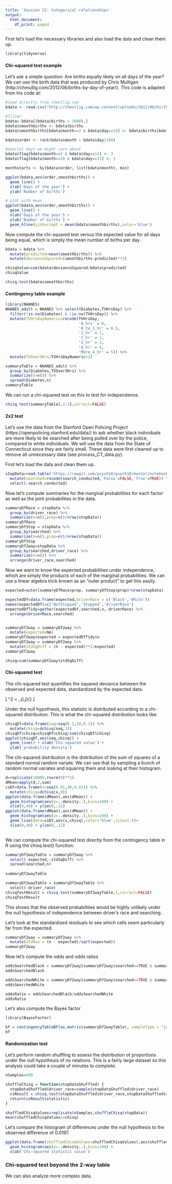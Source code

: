 ```yaml
---
title: 'Session 22: Categorical relationships'
output:
  html_document:
    df_print: paged
---
```


First let's load the necessary libraries and also load the data and clean them up.
```r
library(tidyverse)

```

#### Chi-squared test example

Let's ask a simple question: Are births equally likely on all days of the year? We can use the birth data that was produced by Chris Mulligan (http://chmullig.com/2012/06/births-by-day-of-year/).  This code is adapted from his code at:


```r
#load directly from chmullig.com
bdata <- read.csv("http://chmullig.com/wp-content/uploads/2012/06/births.csv")

#filter
bdata<-bdata[(bdata$births > 1000),]
bdata$smoothbirths <- bdata$births
bdata$smoothbirths[bdata$month==2 & bdata$day==29] <- bdata$births[bdata$month==2 & bdata$day==29]*4

bdata$order <- rank(bdata$month + bdata$day/100)

#special days we might care about
bdata$flag[bdata$month==2 & bdata$day==14] <- 3
bdata$flag[bdata$month==10 & bdata$day==31] <- 1

monthstarts <- by(bdata$order, list(bdata$month), min)

ggplot(bdata,aes(order,smoothbirths)) +
  geom_line() +
  xlab('Days of the year') +
  ylab('Number of births')

# plot with mean
ggplot(bdata,aes(order,smoothbirths)) +
  geom_line() +
  xlab('Days of the year') +
  ylab('Number of births') +
  geom_hline(yintercept = mean(bdata$smoothbirths),color='blue')

```

Now compute the chi-squared test versus the expected value for all days being equal, which is simply the mean number of births per day.


```r
bdata = bdata %>% 
  mutate(predicted=mean(smoothbirths)) %>%
  mutate(devianceSquared=(smoothbirths-predicted)**2)

chisqValue=sum(bdata$devianceSquared/bdata$predicted)
chisqValue

chisq.test(bdata$smoothbirths)

```

#### Contingency table example

```r
library(NHANES)
NHANES_adult = NHANES %>% select(Diabetes,TVHrsDay) %>% 
  filter(!is.na(Diabetes) & !is.na(TVHrsDay)) %>%
  mutate(TVHrsDayNumeric=recode(TVHrsDay,
                                '0_hrs' = 0,
                                '0_to_1_hr' = 0.5,
                                '1_hr' = 1,
                                '2_hr' = 2,
                                '3_hr' = 3,
                                '4_hr' = 4,
                                'More_4_hr' = 5)) %>%
  mutate(TVOver3Hrs=TVHrsDayNumeric>3)

summaryTable = NHANES_adult %>%
  group_by(Diabetes,TVOver3Hrs) %>%
  summarize(n=n()) %>%
  spread(Diabetes,n)
summaryTable
```

We can run a chi-squared test on this to test for independence.

```r
chisq.test(summaryTable[,2:3],correct=FALSE)
```

#### 2x2 test
Let's use the data from the Stanford Open Policing Project (https://openpolicing.stanford.edu/data/) to ask whether black individuals are more likely to be searched after being pulled over by the police, compared to white individuals. We will use the data from the State of Connecticut since they are fairly small.  These data were first cleaned up to remove all unnecessary data (see process_CT_data.py).

First let's load the data and clean them up.
```r

stopData=read.table('https://rawgit.com/psych10/psych10/master/notebooks/Session22-CategoricalRelationships/CT_data_cleaned.csv',header=TRUE,sep=',') %>%
  mutate(searched=recode(search_conducted,'False'=FALSE,'True'=TRUE)) %>%
  select(-search_conducted)

```

Now let's compute summaries for the marginal probabilities for each factor as well as the joint probabilities in the data.
```r
summaryDfRace = stopData %>% 
  group_by(driver_race) %>% 
  summarize(n=n(),prop=n()/nrow(stopData))
summaryDfRace
summaryDfStop = stopData %>% 
  group_by(searched) %>% 
  summarize(n=n(),prop=n()/nrow(stopData))
summaryDfStop
summaryDf2way=stopData %>% 
  group_by(searched,driver_race) %>% 
  summarize(n=n()) %>% 
  arrange(driver_race,searched)

```

Now we want to know the expected probabilities under independence, which are simply the products of each of the marginal probabilities.  We can use a linear algebra trick known as an "outer product" to get this easily.
```r
expected=outer(summaryDfRace$prop, summaryDfStop$prop)*nrow(stopData)

expectedDf=data.frame(expected,driverRace = c('Black','White'))
names(expectedDf)=c('NotStopped','Stopped','driverRace')
expectedDfTidy=gather(expectedDf,searched,n,-driverRace) %>% 
  arrange(driverRace,searched)


summaryDf2way = summaryDf2way %>% 
  mutate(expected=NA)
summaryDf2way$expected = expectedDfTidy$n
summaryDf2way = summaryDf2way %>% 
  mutate(stdSqDiff = (n - expected)**2/expected)
summaryDf2way

chisq=sum(summaryDf2way$stdSqDiff)
```

#### Chi-squared test

The chi-squared test quantifies the squared deviance between the observed and expected data, standardized by the expected data.  

\[
\chi^2 = \sum_{i,j}{\frac{(observed_{ij} - expected_{ij})^2}{expected_{ij}}}
\]

Under the null hypothesis, this statistic is distributed according to a chi-squared distribution.  This is what the chi-squared distribution looks like:

```r
chisqDf=data.frame(seq=seq(0.1,20,0.1)) %>%
  mutate(chisq=dchisq(seq,1)) 
chisqDf$chisq=chisqDf$chisq/sum(chisqDf$chisq)
ggplot(chisqDf,aes(seq,chisq)) +
  geom_line() + xlab('Chi-squared value') +
  ylab('probability density')

```

The chi-squared distribution is the distribution of the sum of squares of a standard normal random variate.  We can see that by sampling a bunch of random normal variates and squaring them and looking at their histogram.

```r
d=replicate(10000,rnorm(8)**2)
dMean=apply(d,2,sum)
csDf=data.frame(x=seq(0.01,40,0.01)) %>%
  mutate(chisq=dchisq(x,8))
ggplot(data.frame(dMean),aes(dMean)) + 
  geom_histogram(aes(y=..density..),bins=100) +
  xlim(0,40) + ylim(0,.12)
ggplot(data.frame(dMean),aes(dMean)) + 
  geom_histogram(aes(y=..density..),bins=100) +
  geom_line(data=csDf,aes(x,chisq),color='blue',size=1.5)+
  xlim(0,40) + ylim(0,.12)
  

```


We can compute the chi-squared test directly from the contingency table in R using the chisq.test() function:

```r
summaryDf2wayTable = summaryDf2way %>% 
  select(-expected,-stdSqDiff) %>% 
  spread(searched,n) 
  
summaryDf2wayTable

summaryDf2wayTable = summaryDf2wayTable %>%
  select(-driver_race)
chisqTestResult = chisq.test(summaryDf2wayTable,1,correct=FALSE)
chisqTestResult
```

This shows that the observed probabilities would be highly unlikely under the null hypothesis of independence between driver's race and searching.

Let's look at the standardized residuals to see which cells seem particularly far from the expected.

```r
summaryDf2way = summaryDf2way %>% 
  mutate(stdRes = (n - expected)/sqrt(expected))
summaryDf2way
```

Now let's compute the odds and odds ratios

```r
oddsSearchedBlack = summaryDf2way[summaryDf2way$searched==TRUE & summaryDf2way$driver_race=='Black',]$n / summaryDf2way[summaryDf2way$searched==FALSE & summaryDf2way$driver_race=='Black',]$n
oddsSearchedBlack

oddsSearchedWhite = summaryDf2way[summaryDf2way$searched==TRUE & summaryDf2way$driver_race=='White',]$n / summaryDf2way[summaryDf2way$searched==FALSE & summaryDf2way$driver_race=='White',]$n
oddsSearchedWhite

oddsRatio = oddsSearchedBlack/oddsSearchedWhite
oddsRatio
```

Let's also compute the Bayes factor

```r
library(BayesFactor)

bf = contingencyTableBF(as.matrix(summaryDf2wayTable), sampleType = "jointMulti")
bf
```

#### Randomization test

Let's perform random shuffling to assess the distribution of proportions under the null hypothesis of no relations.  This is a fairly large dataset so this analysis could take a couple of minutes to complete.

```r
nSamples=500

shuffleChisq = function(stopDataShuffled) {
  stopDataShuffled$driver_race=sample(stopDataShuffled$driver_race)
  csResult = chisq.test(stopDataShuffled$driver_race,stopDataShuffled$searched,correct=FALSE)
  return(csResult$statistic)
}

shuffledChisqValues=replicate(nSamples,shuffleChisq(stopData))
mean(shuffledChisqValues>=chisq)

```

Let's compare the histogram of differences under the null hypothesis to the observed difference of 0.0197.

```r
ggplot(data.frame(shuffledChisqValues=shuffledChisqValues),aes(shuffledChisqValues)) +
  geom_histogram(aes(y=..density..),bins=100) +
  xlab('Chi-squared statistic value')
```

### Chi-squared test beyond the 2-way table

We can also analyze more complex data.

```r

```


